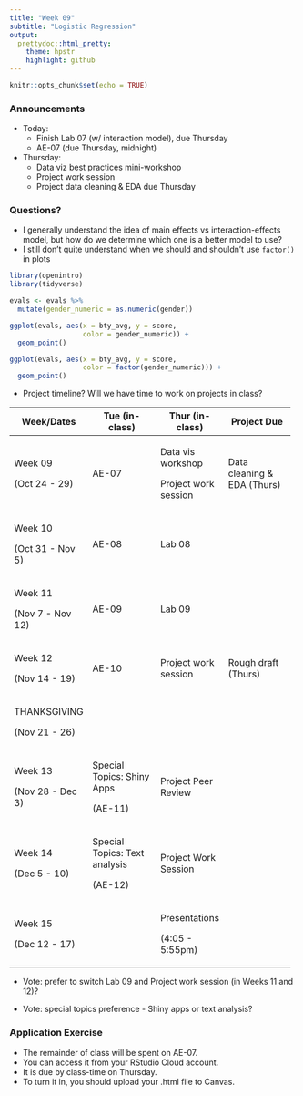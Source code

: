```yaml
---
title: "Week 09"
subtitle: "Logistic Regression"
output: 
  prettydoc::html_pretty:
    theme: hpstr
    highlight: github
---
```


```r
knitr::opts_chunk$set(echo = TRUE)
```

### Announcements

-   Today:
    -   Finish Lab 07 (w/ interaction model), due Thursday
    -   AE-07 (due Thursday, midnight)
-   Thursday:
    -   Data viz best practices mini-workshop
    -   Project work session
    -   Project data cleaning & EDA due Thursday

### Questions?

-   I generally understand the idea of main effects vs interaction-effects model, but how do we determine which one is a better model to use?
-   I still don't quite understand when we should and shouldn't use `factor()` in plots

```r
library(openintro)
library(tidyverse)

evals <- evals %>% 
  mutate(gender_numeric = as.numeric(gender))

ggplot(evals, aes(x = bty_avg, y = score, 
                  color = gender_numeric)) +
  geom_point()

ggplot(evals, aes(x = bty_avg, y = score, 
                  color = factor(gender_numeric))) +
  geom_point()
```

-   Project timeline? Will we have time to work on projects in class?

+-------------------+-------------------------------+----------------------+-----------------------------+
| Week/Dates        | Tue (in-class)                | Thur (in-class)      | Project Due                 |
+===================+===============================+======================+=============================+
| Week 09           | AE-07                         | Data vis workshop    | Data cleaning & EDA (Thurs) |
|                   |                               |                      |                             |
| (Oct 24 - 29)     |                               | Project work session |                             |
+-------------------+-------------------------------+----------------------+-----------------------------+
| Week 10           | AE-08                         | Lab 08               |                             |
|                   |                               |                      |                             |
| (Oct 31 - Nov 5)  |                               |                      |                             |
+-------------------+-------------------------------+----------------------+-----------------------------+
| Week 11           | AE-09                         | Lab 09               |                             |
|                   |                               |                      |                             |
| (Nov 7 - Nov 12)  |                               |                      |                             |
+-------------------+-------------------------------+----------------------+-----------------------------+
| Week 12           | AE-10                         | Project work session | Rough draft (Thurs)         |
|                   |                               |                      |                             |
| (Nov 14 - 19)     |                               |                      |                             |
+-------------------+-------------------------------+----------------------+-----------------------------+
| THANKSGIVING      |                               |                      |                             |
|                   |                               |                      |                             |
| (Nov 21 - 26)     |                               |                      |                             |
+-------------------+-------------------------------+----------------------+-----------------------------+
| Week 13           | Special Topics: Shiny Apps    | Project Peer Review  |                             |
|                   |                               |                      |                             |
| (Nov 28 - Dec 3)  | (AE-11)                       |                      |                             |
+-------------------+-------------------------------+----------------------+-----------------------------+
| Week 14           | Special Topics: Text analysis | Project Work Session |                             |
|                   |                               |                      |                             |
| (Dec 5 - 10)      | (AE-12)                       |                      |                             |
+-------------------+-------------------------------+----------------------+-----------------------------+
| Week 15           |                               | Presentations        |                             |
|                   |                               |                      |                             |
| (Dec 12 - 17)     |                               | (4:05 - 5:55pm)      |                             |
+-------------------+-------------------------------+----------------------+-----------------------------+

-   Vote: prefer to switch Lab 09 and Project work session (in Weeks 11 and 12)?

-   Vote: special topics preference - Shiny apps or text analysis?

### Application Exercise

-   The remainder of class will be spent on AE-07.
-   You can access it from your RStudio Cloud account.
-   It is due by class-time on Thursday.
-   To turn it in, you should upload your .html file to Canvas.
